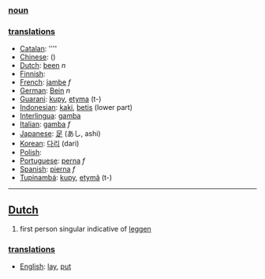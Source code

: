 === [[noun]] ===

=== [[translation]]s ===

*[[Catalan]]: [[]] ''''
*[[Chinese]]: [[]] ()
*[[Dutch]]: [[been]] ''n''
*[[Finnish]]: [[]]
*[[French]]: [[jambe]] ''f''
*[[German]]: [[Bein]] ''n''
*[[Guarani]]: [[kupy]], [[etyma]] (t-)
*[[Indonesian]]: [[kaki]], [[betis]] (lower part)
*[[Interlingua]]: [[gamba]]
*[[Italian]]: [[gamba]] ''f''
*[[Japanese]]: [[足]] (あし, ashi)
*[[Korean]]: [[다리]] (dari)
*[[Polish]]: [[]]
*[[Portuguese]]: [[perna]] ''f''
*[[Spanish]]: [[pierna]] ''f''
*[[Tupinambá]]: [[kupy]], [[etymã]] (t-)


----

==[[Dutch]]==

# first person singular indicative of [[leggen]]

===[[translation]]s===
*[[English]]: [[lay]], [[put]]
